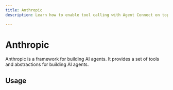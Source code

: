```yaml
---
title: Anthropic
description: Learn how to enable tool calling with Agent Connect on top of Anthropic's models.

---
```


# Anthropic

Anthropic is a framework for building AI agents. It provides a set of tools and abstractions for building AI agents.

## Usage
